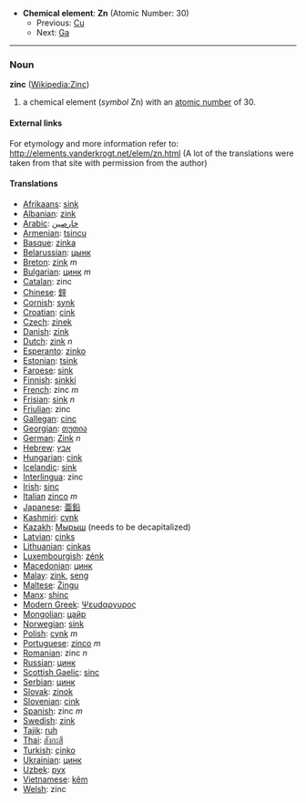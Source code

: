 *'''Chemical element''': '''Zn''' (Atomic Number: 30)
**Previous: [[Copper|Cu]]
**Next: [[Gallium|Ga]]
----
=== Noun ===
'''zinc''' ([[en:Zinc|Wikipedia:Zinc]])

# a chemical element (''symbol'' Zn) with an [[atomic number]] of 30.

====External links====
For etymology and more information refer to:
http://elements.vanderkrogt.net/elem/zn.html
(A lot of the translations were taken from that site with permission from the author)

==== Translations ====
*[[Afrikaans]]: [[sink]]
*[[Albanian]]: [[zink]]
*[[Arabic]]: [[خارصين]]
*[[Armenian]]: [[tsincu]]
*[[Basque]]: [[zinka]]
*[[Belarussian]]: [[цынк]]
*[[Breton]]: [[zink]] ''m''
*[[Bulgarian]]: [[цинк]] ''m''
*[[Catalan]]: zinc
*[[Chinese]]: [[鋅]]
*[[Cornish]]: [[synk]]
*[[Croatian]]: [[cink]]
*[[Czech]]: [[zinek]]
*[[Danish]]: [[zink]]
*[[Dutch]]: [[zink]] ''n''
*[[Esperanto]]: [[zinko]]
*[[Estonian]]: [[tsink]]
*[[Faroese]]: [[sink]]
*[[Finnish]]: [[sinkki]]
*[[French]]: zinc ''m''
*[[Frisian]]: [[sink]] ''n''
*[[Friulian]]: zinc
*[[Gallegan]]: [[cinc]]
*[[Georgian]]: [[თუთია]]
*[[German]]: [[Zink]] ''n''
*[[Hebrew]]: [[אבץ]]
*[[Hungarian]]: [[cink]]
*[[Icelandic]]: [[sink]]
*[[Interlingua]]: zinc
*[[Irish]]: [[sinc]]
*[[Italian]] [[zinco]] ''m''
*[[Japanese]]: [[亜鉛]]
*[[Kashmiri]]: [[cynk]]
*[[Kazakh]]: [[Мырыш]] (needs to be decapitalized)
*[[Latvian]]: [[cinks]]
*[[Lithuanian]]: [[cinkas]]
*[[Luxembourgish]]: [[zénk]]
*[[Macedonian]]: [[цинк]]
*[[Malay]]: [[zink]], [[seng]]
*[[Maltese]]: [[Żingu]]
*[[Manx]]: [[shinc]]
*[[Modern Greek]]: [[Ψευdαργυρος]] '' ''
*[[Mongolian]]: [[цайр]]
*[[Norwegian]]: [[sink]]
*[[Polish]]: [[cynk]] ''m''
*[[Portuguese]]: [[zinco]] ''m''
*[[Romanian]]: zinc ''n''
*[[Russian]]: [[цинк]] '' ''
*[[Scottish Gaelic]]: [[sinc]]
*[[Serbian]]: [[цинк]]
*[[Slovak]]: [[zinok]]
*[[Slovenian]]: [[cink]]
*[[Spanish]]: zinc ''m''
*[[Swedish]]: [[zink]]
*[[Tajik]]: [[ruh]]
*[[Thai]]: [[สังกะสี]]
*[[Turkish]]: [[çinko]]
*[[Ukrainian]]: [[цинк]]
*[[Uzbek]]: [[рух]]
*[[Vietnamese]]: [[kẽm]]
*[[Welsh]]: zinc
